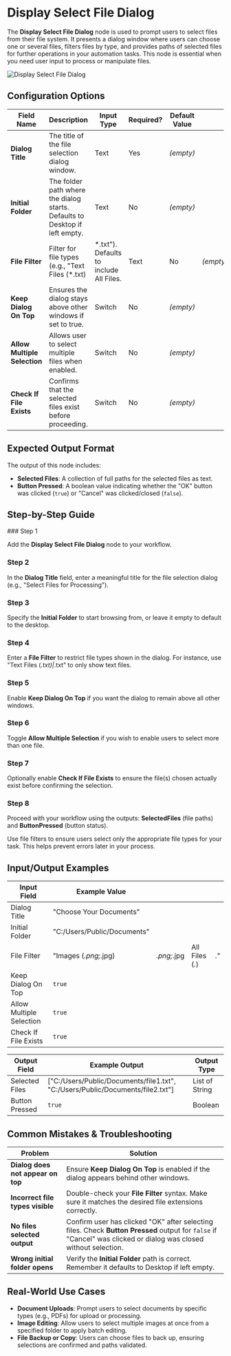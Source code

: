 
# Display Select File Dialog

The **Display Select File Dialog** node is used to prompt users to select files from their file system. It presents a dialog window where users can choose one or several files, filters files by type, and provides paths of selected files for further operations in your automation tasks. This node is essential when you need user input to process or manipulate files.

![Display Select File Dialog](./display-select-file-dialog.png) 

## Configuration Options

| Field Name                   | Description                                                                 | Input Type                               | Required? | Default Value |           |
| ---------------------------- | --------------------------------------------------------------------------- | ---------------------------------------- | --------- | ------------- | --------- |
| **Dialog Title**             | The title of the file selection dialog window.                              | Text                                     | Yes       | _(empty)_     |           |
| **Initial Folder**           | The folder path where the dialog starts. Defaults to Desktop if left empty. | Text                                     | No        | _(empty)_     |           |
| **File Filter**              | Filter for file types (e.g., "Text Files (\*.txt)                           | \*.txt"). Defaults to include All Files. | Text      | No            | _(empty)_ |
| **Keep Dialog On Top**       | Ensures the dialog stays above other windows if set to true.                | Switch                                   | No        | _(empty)_     |           |
| **Allow Multiple Selection** | Allows user to select multiple files when enabled.                          | Switch                                   | No        | _(empty)_     |           |
| **Check If File Exists**     | Confirms that the selected files exist before proceeding.                   | Switch                                   | No        | _(empty)_     |           | 

## Expected Output Format

The output of this node includes:

- **Selected Files**: A collection of full paths for the selected files as text.
- **Button Pressed**: A boolean value indicating whether the "OK" button was clicked (`true`) or "Cancel" was clicked/closed (`false`).

## Step-by-Step Guide

<Steps>
### Step 1

Add the **Display Select File Dialog** node to your workflow.

### Step 2

In the **Dialog Title** field, enter a meaningful title for the file selection dialog (e.g., "Select Files for Processing").

### Step 3

Specify the **Initial Folder** to start browsing from, or leave it empty to default to the desktop.

### Step 4

Enter a **File Filter** to restrict file types shown in the dialog. For instance, use "Text Files (_.txt)|_.txt" to only show text files.

### Step 5

Enable **Keep Dialog On Top** if you want the dialog to remain above all other windows.

### Step 6

Toggle **Allow Multiple Selection** if you wish to enable users to select more than one file.

### Step 7

Optionally enable **Check If File Exists** to ensure the file(s) chosen actually exist before confirming the selection.

### Step 8

Proceed with your workflow using the outputs: **SelectedFiles** (file paths) and **ButtonPressed** (button status).

</Steps>

<Callout type="info" title="Tip">
  Use file filters to ensure users select only the appropriate file types for
  your task. This helps prevent errors later in your process.
</Callout>

## Input/Output Examples

| Input Field              | Example Value               |             |                 |      | 
| ------------------------ | --------------------------- | ----------- | --------------- | ---- |
| Dialog Title             | "Choose Your Documents"     |             |                 |      | 
| Initial Folder           | "C:/Users/Public/Documents" |             |                 |      |   
| File Filter              | "Images (_.png;_.jpg)       | _.png;_.jpg | All Files (_._) | _._" |
| Keep Dialog On Top       | `true`                      |             |                 |      |  
| Allow Multiple Selection | `true`                      |             |                 |      |   
| Check If File Exists     | `true`                      |             |                 |      |  

| Output Field   | Example Output                                                                 | Output Type    |
| -------------- | ------------------------------------------------------------------------------ | -------------- |
| Selected Files | ["C:/Users/Public/Documents/file1.txt", "C:/Users/Public/Documents/file2.txt"] | List of String |
| Button Pressed | `true`                                                                         | Boolean        |

## Common Mistakes & Troubleshooting

| Problem                           | Solution                                                                                                                                                         |
| --------------------------------- | ---------------------------------------------------------------------------------------------------------------------------------------------------------------- |
| **Dialog does not appear on top** | Ensure **Keep Dialog On Top** is enabled if the dialog appears behind other windows.                                                                             |
| **Incorrect file types visible**  | Double-check your **File Filter** syntax. Make sure it matches the desired file extensions correctly.                                                            |
| **No files selected output**      | Confirm user has clicked "OK" after selecting files. Check **Button Pressed** output for `false` if "Cancel" was clicked or dialog was closed without selection. |
| **Wrong initial folder opens**    | Verify the **Initial Folder** path is correct. Remember it defaults to Desktop if left empty.                                                                    |

## Real-World Use Cases

- **Document Uploads**: Prompt users to select documents by specific types (e.g., PDFs) for upload or processing.
- **Image Editing**: Allow users to select multiple images at once from a specified folder to apply batch editing.
- **File Backup or Copy**: Users can choose files to back up, ensuring selections are confirmed and paths validated.
